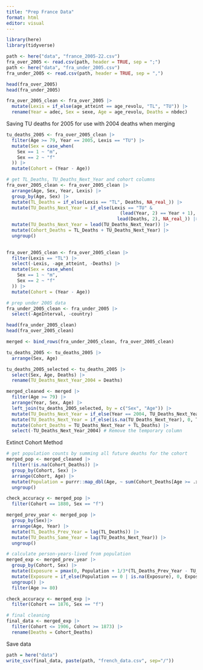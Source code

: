 ```yaml
---
title: "Prep France Data"
format: html
editor: visual
---
```


```r
library(here)
library(tidyverse)
```

```r
path <- here("data", "france_2005-22.csv") 
fra_over_2005 <- read.csv(path, header = TRUE, sep = ";")
path <- here("data", "fra_under_2005.csv") 
fra_under_2005 <- read.csv(path, header = TRUE, sep = ",")
```

```r
head(fra_over_2005)
head(fra_under_2005)
```

```r
fra_over_2005_clean <- fra_over_2005 |>
  mutate(Lexis = if_else(age_atteint == age_revolu, "TL", "TU")) |>
  rename(Year = adec, Sex = sexe, Age = age_revolu, Deaths = nbdec)
```

Saving TU deaths for 2005 for use with 2004 deaths when merging

```r
tu_deaths_2005 <- fra_over_2005_clean |>
  filter(Age >= 79, Year == 2005, Lexis == "TU") |>
  mutate(Sex = case_when(
    Sex == 1 ~ "m",
    Sex == 2 ~ "f"
  )) |>
  mutate(Cohort = (Year - Age)) 
```

```r
# get TL_Deaths, TU_Deaths_Next_Year and cohort columns
fra_over_2005_clean <- fra_over_2005_clean |>
  arrange(Age, Sex, Year, Lexis) |>
  group_by(Age, Sex) |>
  mutate(TL_Deaths = if_else(Lexis == "TL", Deaths, NA_real_)) |>
  mutate(TU_Deaths_Next_Year = if_else(Lexis == "TU" & 
                                          (lead(Year, 2) == Year + 1), 
                                         lead(Deaths, 2), NA_real_)) |>
  mutate(TU_Deaths_Next_Year = lead(TU_Deaths_Next_Year)) |>
  mutate(Cohort_Deaths = TL_Deaths + TU_Deaths_Next_Year) |>
  ungroup()
  
```

```r
fra_over_2005_clean <- fra_over_2005_clean |>
  filter(Lexis == "TL") |>
  select(-Lexis, -age_atteint, -Deaths) |>
  mutate(Sex = case_when(
    Sex == 1 ~ "m",
    Sex == 2 ~ "f"
  )) |>
  mutate(Cohort = (Year - Age)) 
```

```r
# prep under 2005 data 
fra_under_2005_clean <- fra_under_2005 |>
  select(-AgeInterval, -country)
```

```r
head(fra_under_2005_clean)
head(fra_over_2005_clean)
```

```r
merged <- bind_rows(fra_under_2005_clean, fra_over_2005_clean)
```

```r
tu_deaths_2005 <- tu_deaths_2005 |>
  arrange(Sex, Age)

tu_deaths_2005_selected <- tu_deaths_2005 |>
  select(Sex, Age, Deaths) |>
  rename(TU_Deaths_Next_Year_2004 = Deaths)

merged_cleaned <- merged |>
  filter(Age >= 79) |>
  arrange(Year, Sex, Age) |>
  left_join(tu_deaths_2005_selected, by = c("Sex", "Age")) |>
  mutate(TU_Deaths_Next_Year = if_else(Year == 2004, TU_Deaths_Next_Year_2004, TU_Deaths_Next_Year)) |>
  mutate(TU_Deaths_Next_Year = if_else(is.na(TU_Deaths_Next_Year), 0, TU_Deaths_Next_Year)) |>
  mutate(Cohort_Deaths = TU_Deaths_Next_Year + TL_Deaths) |>
  select(-TU_Deaths_Next_Year_2004) # Remove the temporary column
```

Extinct Cohort Method

```r
# get population counts by summing all future deaths for the cohort 
merged_pop <- merged_cleaned |>
  filter(!is.na(Cohort_Deaths)) |>
  group_by(Cohort, Sex) |>
  arrange(Cohort, Age) |>
  mutate(Population = purrr::map_dbl(Age, ~ sum(Cohort_Deaths[Age >= .x]))) |>
  ungroup()

check_accuracy <- merged_pop |>
  filter(Cohort == 1880, Sex == "f")
```

```r
merged_prev_year <- merged_pop |>
  group_by(Sex)|>
  arrange(Age, Year) |>
  mutate(TL_Deaths_Prev_Year = lag(TL_Deaths)) |>
  mutate(TU_Deaths_Same_Year = lag(TU_Deaths_Next_Year)) |>
  ungroup()
```

```r
# calculate person-years-lived from population 
merged_exp <- merged_prev_year |>
  group_by(Cohort, Sex) |>
  mutate(Exposure = pmax(0, Population + 1/3*(TL_Deaths_Prev_Year - TU_Deaths_Same_Year))) |>
  mutate(Exposure = if_else(Population == 0 | is.na(Exposure), 0, Exposure)) |>
  ungroup() |>
  filter(Age >= 80)

check_accuracy <- merged_exp |>
  filter(Cohort == 1876, Sex == "f")
```

```r
# final cleaning
final_data <- merged_exp |>
  filter(Cohort <= 1906, Cohort >= 1873) |>
  rename(Deaths = Cohort_Deaths)
```

Save data

```r
path = here("data")
write_csv(final_data, paste(path, "french_data.csv", sep="/"))
```
